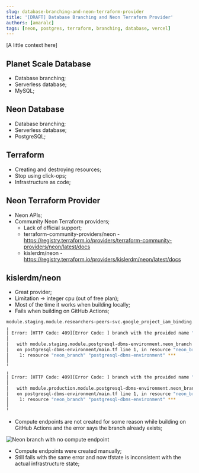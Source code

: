 ```yaml
---
slug: database-branching-and-neon-terraform-provider
title: '[DRAFT] Database Branching and Neon Terraform Provider'
authors: [amaralc]
tags: [neon, postgres, terraform, branching, database, vercel]
---
```


[A little context here]

## Planet Scale Database

- Database branching;
- Serverless database;
- MySQL;

## Neon Database

- Database branching;
- Serverless database;
- PostgreSQL;

## Terraform

- Creating and destroying resources;
- Stop using click-ops;
- Infrastructure as code;

## Neon Terraform Provider

- Neon APIs;
- Community Neon Terraform providers;
  - Lack of official support;
  - terraform-community-providers/neon - https://registry.terraform.io/providers/terraform-community-providers/neon/latest/docs
  - kislerdm/neon - https://registry.terraform.io/providers/kislerdm/neon/latest/docs

## kislerdm/neon

- Great provider;
- Limitation -> integer cpu (out of free plan);
- Most of the time it works when building locally;
- Fails when building on GitHub Actions;

```bash
module.staging.module.researchers-peers-svc.google_project_iam_binding.secret_accessor: Creation complete after 9s [id=***/roles/secretmanager.secretAccessor]
╷
│ Error: [HTTP Code: 409][Error Code: ] branch with the provided name "staging" already exists
│
│   with module.staging.module.postgresql-dbms-environment.neon_branch.postgresql-dbms-environment,
│   on postgresql-dbms-environment/main.tf line 1, in resource "neon_branch" "postgresql-dbms-environment":
│    1: resource "neon_branch" "postgresql-dbms-environment" ***
│
╵
╷
│ Error: [HTTP Code: 409][Error Code: ] branch with the provided name "production" already exists
│
│   with module.production.module.postgresql-dbms-environment.neon_branch.postgresql-dbms-environment,
│   on postgresql-dbms-environment/main.tf line 1, in resource "neon_branch" "postgresql-dbms-environment":
│    1: resource "neon_branch" "postgresql-dbms-environment" ***
│
╵
```

- Compute endpoints are not created for some reason while building on GitHub Actions and the error says the branch already exists;

![Neon branch with no compute endpoint](./neon-error-no-compute-endpoint.png)

- Compute endpoints were created manually;
- Still fails with the same error and now tfstate is inconsistent with the actual infrastructure state;
